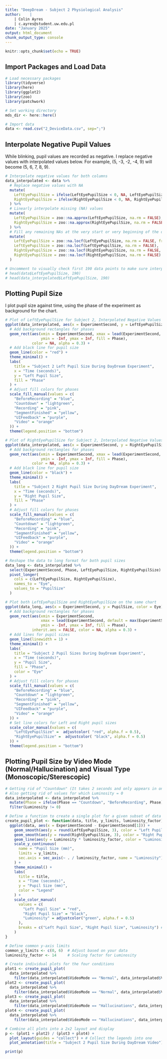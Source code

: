 ```yaml
---
title: "DeepDream - Subject 2 Physiological Analysis"
author:    |
    | Colin Ayres  
    | c.ayres@student.uw.edu.pl
date: "January 2025"
output: html_document
chunk_output_type: console
---
```


```r
knitr::opts_chunk$set(echo = TRUE)
```

## Import Packages and Load Data

```r
# Load necessary packages
library(tidyverse)
library(here)
library(ggplot2)
library(zoo)
library(patchwork)

# Set working directory
mds_dir <- here::here()

# Import data
data <- read.csv("2_DeviceData.csv", sep=";")
```


## Interpolate Negative Pupil Values

While blinking, pupil values are recorded as negative. I replace negative values with interpolated values below. For example, (5, -3, -2, -4, 9) will become (5, 6, 7, 8, 9).

```r
# Interpolate negative values for both columns
data_interpolated <- data %>%
  # Replace negative values with NA
  mutate(
    LeftEyePupilSize = ifelse(LeftEyePupilSize < 0, NA, LeftEyePupilSize),
    RightEyePupilSize = ifelse(RightEyePupilSize < 0, NA, RightEyePupilSize)
  ) %>%
  # Linearly interpolate missing (NA) values
  mutate(
    LeftEyePupilSize = zoo::na.approx(LeftEyePupilSize, na.rm = FALSE),
    RightEyePupilSize = zoo::na.approx(RightEyePupilSize, na.rm = FALSE)
  ) %>%
  # Fill any remaining NAs at the very start or very beginning of the dataset
  mutate(
    LeftEyePupilSize = zoo::na.locf(LeftEyePupilSize, na.rm = FALSE, fromLast = TRUE),
    LeftEyePupilSize = zoo::na.locf(LeftEyePupilSize, na.rm = FALSE),
    RightEyePupilSize = zoo::na.locf(RightEyePupilSize, na.rm = FALSE, fromLast = TRUE),
    RightEyePupilSize = zoo::na.locf(RightEyePupilSize, na.rm = FALSE)
  )

# Uncomment to visually check first 190 data points to make sure interpolation is correct 
# head(data$LeftEyePupilSize, 190)
# head(data_interpolated$LeftEyePupilSize, 190)
```

## Plotting Pupil Size

I plot pupil size against time, using the phase of the experiment as background for the chart.


```r
# Plot of LeftEyePupilSize for Subject 2, Interpolated Negative Values
ggplot(data_interpolated, aes(x = ExperimentSecond, y = LeftEyePupilSize)) +
  # Add background rectangles for phases
  geom_rect(aes(xmin = ExperimentSecond, xmax = lead(ExperimentSecond, default = max(ExperimentSecond)),
                ymin = -Inf, ymax = Inf, fill = Phase),
            color = NA, alpha = 0.3) +
  # Add black line for pupil size
  geom_line(color = "red") +
  theme_minimal() +
  labs(
    title = "Subject 2 Left Pupil Size During DayDream Experiment",
    x = "Time (seconds)",
    y = "Left Pupil Size",
    fill = "Phase"
  ) +
  # Adjust fill colors for phases
  scale_fill_manual(values = c(
    "BeforeRecording" = "blue",
    "Countdown" = "lightgreen",
    "Recording" = "pink",
    "SegmentFinished" = "yellow",
    "UIFeedback" = "purple",
    "Video" = "orange"
  )) +
  theme(legend.position = "bottom")

# Plot of RightEyePupilSize for Subject 2, Interpolated Negative Values
ggplot(data_interpolated, aes(x = ExperimentSecond, y = RightEyePupilSize)) +
  # Add background rectangles for phases
  geom_rect(aes(xmin = ExperimentSecond, xmax = lead(ExperimentSecond, default = max(ExperimentSecond)),
                ymin = -Inf, ymax = Inf, fill = Phase),
            color = NA, alpha = 0.3) +
  # Add black line for pupil size
  geom_line(color = "black") +
  theme_minimal() +
  labs(
    title = "Subject 2 Right Pupil Size During DayDream Experiment",
    x = "Time (seconds)",
    y = "Right Pupil Size",
    fill = "Phase"
  ) +
  # Adjust fill colors for phases
  scale_fill_manual(values = c(
    "BeforeRecording" = "blue",
    "Countdown" = "lightgreen",
    "Recording" = "pink",
    "SegmentFinished" = "yellow",
    "UIFeedback" = "purple",
    "Video" = "orange"
  )) +
  theme(legend.position = "bottom")

# Reshape the data to long format for both pupil sizes
data_long <- data_interpolated %>%
  select(ExperimentSecond, Phase, LeftEyePupilSize, RightEyePupilSize) %>%
  pivot_longer(
    cols = c(LeftEyePupilSize, RightEyePupilSize),
    names_to = "Eye",
    values_to = "PupilSize"
  )

# Plot both LeftEyePupilSize and RightEyePupilSize on the same chart
ggplot(data_long, aes(x = ExperimentSecond, y = PupilSize, color = Eye)) +
  # Add background rectangles for phases
  geom_rect(aes(xmin = ExperimentSecond, 
                xmax = lead(ExperimentSecond, default = max(ExperimentSecond)),
                ymin = -Inf, ymax = Inf, fill = Phase),
            inherit.aes = FALSE, color = NA, alpha = 0.3) +
  # Add lines for pupil sizes
  geom_line(linewidth = 1) +
  theme_minimal() +
  labs(
    title = "Subject 2 Pupil Sizes During DayDream Experiment",
    x = "Time (seconds)",
    y = "Pupil Size",
    fill = "Phase",
    color = "Eye"
  ) +
  # Adjust fill colors for phases
  scale_fill_manual(values = c(
    "BeforeRecording" = "blue",
    "Countdown" = "lightgreen",
    "Recording" = "pink",
    "SegmentFinished" = "yellow",
    "UIFeedback" = "purple",
    "Video" = "orange"
  )) +
  # Set line colors for Left and Right pupil sizes
  scale_color_manual(values = c(
    "LeftEyePupilSize" =  adjustcolor( "red", alpha.f = 0.5),
    "RightEyePupilSize" =  adjustcolor( "black", alpha.f = 0.5)
  )) +
  theme(legend.position = "bottom")
```

## Plotting Pupil Size by Video Mode (Normal/Hallucination) and Visual Type (Monoscopic/Sterescopic)

```r
# Getting rid of "Countdown" (It takes 2 seconds and only appears in one of the conditions, messes up legend)
# Also getting rid of values for which Luminosity = 0
data_interpolated <- data_interpolated %>%
  mutate(Phase = ifelse(Phase == "Countdown", "BeforeRecording", Phase)) %>%
  filter(Luminosity != 0)

# Define a function to create a single plot for a given subset of data
create_pupil_plot <- function(data, title, y_limits, luminosity_factor) {
  ggplot(data, aes(x = ExperimentSecond - ExperimentSecond[1])) +
    geom_smooth(aes(y = round(LeftEyePupilSize, 3), color = "Left Pupil Size"), se = FALSE, method = "loess", span = 0.05) +
    geom_smooth(aes(y = round(RightEyePupilSize, 3), color = "Right Pupil Size"), se = FALSE, method = "loess", span = 0.05) +
    geom_line(aes(y = Luminosity * luminosity_factor, color = "Luminosity")) +
    scale_y_continuous(
      name = "Pupil Size (mm)",
      limits = y_limits,
      sec.axis = sec_axis(~ . / luminosity_factor, name = "Luminosity")
    ) +
    theme_minimal() +
    labs(
      title = title,
      x = "Time (seconds)",
      y = "Pupil Size (mm)",
      color = "Legend"
    ) +
    scale_color_manual(
      values = c(
        "Left Pupil Size" = "red",
        "Right Pupil Size" = "black",
        "Luminosity" = adjustcolor("green", alpha.f = 0.5)
      ),
      breaks = c("Left Pupil Size", "Right Pupil Size", "Luminosity") # Correct legend order
    )
}

# Define common y-axis limits
common_y_limits <- c(0, 6)  # Adjust based on your data
luminosity_factor <- 14     # Scaling factor for Luminosity

# Create individual plots for the four conditions
plot1 <- create_pupil_plot(
  data_interpolated %>% 
    filter(data_interpolated$VideoMode == "Normal", data_interpolated$VideoName == "Main_Mono_HighLayer_Strong", data_interpolated$Phase == "Video"), "Normal Mono", common_y_limits, luminosity_factor)
plot2 <- create_pupil_plot(
  data_interpolated %>% 
    filter(data_interpolated$VideoMode == "Normal", data_interpolated$VideoName == "Main_Stereo_HighLayerStrong", data_interpolated$Phase == "Video"), "Normal Stereo", common_y_limits, luminosity_factor)
plot3 <- create_pupil_plot(
  data_interpolated %>% 
    filter(data_interpolated$VideoMode == "Hallucinations", data_interpolated$VideoName == "Main_Mono_HighLayer_Strong", data_interpolated$Phase == "Video"), "Hallucination Mono", common_y_limits, luminosity_factor)
plot4 <- create_pupil_plot(
  data_interpolated %>% 
    filter(data_interpolated$VideoMode == "Hallucinations", data_interpolated$VideoName == "Main_Stereo_HighLayerStrong", data_interpolated$Phase == "Video"), "Hallucination Stereo", common_y_limits, luminosity_factor)

# Combine all plots into a 2x2 layout and display
p <- (plot1 + plot2) / (plot3 + plot4) +
  plot_layout(guides = "collect") + # Collect the legends into one
  plot_annotation(title = "Subject 2 Pupil Size During DayDream Video") # Add a supertitle

print(p)
```